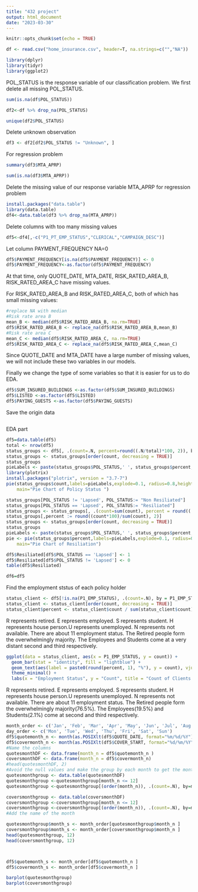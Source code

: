 ---
title: "432 project"
output: html_document
date: "2023-03-30"
---

```{r setup, include=FALSE}
knitr::opts_chunk$set(echo = TRUE)
```

```{r}
df <- read.csv("home_insurance.csv", header=T, na.strings=c("","NA"))
```

```{r}
library(dplyr)
library(tidyr)
library(ggplot2)
```

POL_STATUS is the response variable of our classification problem. We first delete all missing POL_STATUS.

```{r}
sum(is.na(df$POL_STATUS))
```
```{r}
df2<-df %>% drop_na(POL_STATUS)
```


```{r}
unique(df2$POL_STATUS)
```
Delete unknown observation
```{r}
df3 <- df2[df2$POL_STATUS != "Unknown", ]
```

For regression problem
```{r}
summary(df3$MTA_APRP)
```
```{r}
sum(is.na(df3$MTA_APRP))
```

Delete the missing value of our response variable MTA_APRP for regression problem
```{r}
install.packages("data.table")
library(data.table)
df4<-data.table(df3 %>% drop_na(MTA_APRP))
```


Delete columns with too many missing values
```{r}
df5<-df4[,-c("P1_PT_EMP_STATUS","CLERICAL","CAMPAIGN_DESC")]
```

Let column PAYMENT_FREQUENCY NA=0
```{r}
df5$PAYMENT_FREQUENCY[is.na(df5$PAYMENT_FREQUENCY)] <- 0
df5$PAYMENT_FREQUENCY<-as.factor(df5$PAYMENT_FREQUENCY)
```

At that time, only QUOTE_DATE, MTA_DATE, RISK_RATED_AREA_B, RISK_RATED_AREA_C have missing values.

For RISK_RATED_AREA_B and RISK_RATED_AREA_C, both of which has small missing values:
```{r}
#replace NA with median
#Risk rate area B
mean_B <- median(df5$RISK_RATED_AREA_B, na.rm=TRUE)
df5$RISK_RATED_AREA_B <- replace_na(df5$RISK_RATED_AREA_B,mean_B)
#Risk rate area C
mean_C <- median(df5$RISK_RATED_AREA_C, na.rm=TRUE)
df5$RISK_RATED_AREA_C <- replace_na(df5$RISK_RATED_AREA_C,mean_C)
```

Since QUOTE_DATE and  MTA_DATE have a large number of missing values, we will not include these two variables in our models.

Finally we change the type of some variables so that it is easier for us to do EDA.
```{r}
df5$SUM_INSURED_BUILDINGS <-as.factor(df5$SUM_INSURED_BUILDINGS)
df5$LISTED <-as.factor(df5$LISTED)
df5$PAYING_GUESTS <-as.factor(df5$PAYING_GUESTS)
```

Save the origin data
```{r}

```


EDA part

```{r}
df5=data.table(df5)
total <- nrow(df5)
status_groups <- df5[, .(count=.N, percent=round((.N/total)*100, 2)), by = POL_STATUS]
status_groups <- status_groups[order(count, decreasing = TRUE)]
status_groups
pieLabels <- paste(status_groups$POL_STATUS,' ', status_groups$percent, '%')
library(plotrix)
install.packages("plotrix", version = "3.7-7")
pie(status_groups$count,labels=pieLabels,explode=0.1, radius=0.8,height=0.1, col=rainbow(length(status_groups$POL_STATUS)),
  	main="Pie Chart of Policy Status ")
```



```{r}
status_groups[POL_STATUS != 'Lapsed', POL_STATUS:= "Non Resiliated"]
status_groups[POL_STATUS == 'Lapsed', POL_STATUS:= "Resiliated"]
status_groups <- status_groups[, .(count=sum(count), percent = round((.N*100)/sum(count), 2)), by = POL_STATUS]
status_groups[,percent := round((count*100)/sum(count), 2)]
status_groups <- status_groups[order(count, decreasing = TRUE)]
status_groups
pieLabels <- paste(status_groups$POL_STATUS,' ', status_groups$percent, '%')
pie <- pie(status_groups$percent,labels=pieLabels,explode=0.1, radius=0.8,height=0.1, col=rainbow(length(status_groups$POL_STATUS)),
  	main="Pie Chart of Resiliation")
```

```{r}
df5$Resiliated[df5$POL_STATUS == 'Lapsed'] <- 1
df5$Resiliated[df5$POL_STATUS != 'Lapsed'] <- 0
table(df5$Resiliated)
```
```{r}
df6=df5
```


Find the employment ststus of each policy holder
```{r}
status_client <- df5[!is.na(P1_EMP_STATUS), .(count=.N), by = P1_EMP_STATUS]
status_client <- status_client[order(count, decreasing = TRUE)]
status_client$percent <- status_client$count / sum(status_client$count) * 100
```

R represents retired. E represents employed. S represents student. H represents house person.U represents unemployed. N represents not available.
There are about 11 employment status. The Retired people form the overwhelmingly majority. The Employees and Students come at a very distant second and third respectively.
```{r}
ggplot(data = status_client, aes(x = P1_EMP_STATUS, y = count)) +
  geom_bar(stat = "identity", fill = "lightblue") +
  geom_text(aes(label = paste0(round(percent, 1), "%"), y = count), vjust = -0.5) +
  theme_minimal() +
  labs(x = "Employment Status", y = "Count", title = "Count of Clients by Employment Status")
```
R represents retired. E represents employed. S represents student. H represents house person.U represents unemployed. N represents not available.
There are about 11 employment status. The Retired people form the overwhelmingly majority(76.5%). The Employees(19.5%) and Students(2.1%) come at second and third respectively.

```{r}
month_order <- c('Jan', 'Feb', 'Mar', 'Apr', 'May', 'Jun', 'Jul', 'Aug', 'Sep', 'Oct', 'Nov', 'Dec')
day_order <- c('Mon', 'Tue', 'Wed', 'Thu', 'Fri', 'Sat', 'Sun')
df5$quotemonth_n <- month(as.POSIXlt(df5$QUOTE_DATE, format="%m/%d/%Y"))
df5$covermonth_n <- month(as.POSIXlt(df5$COVER_START, format="%d/%m/%Y"))
#Name the columns
quotesmonthDF <- data.frame(month_n = df5$quotemonth_n )
coversmonthDF <- data.frame(month_n = df5$covermonth_n)
#head(quotesmonthDF, 2)
#Avoid the null values and make the group by each month to get the monthly total
quotesmonthgroup <- data.table(quotesmonthDF)
quotesmonthgroup <-quotesmonthgroup[month_n <= 12]
quotesmonthgroup <-quotesmonthgroup[(order(month_n)), .(count=.N), by=month_n]

coversmonthgroup <- data.table(coversmonthDF)
coversmonthgroup <-coversmonthgroup[month_n <= 12]
coversmonthgroup <-coversmonthgroup[(order(month_n)), .(count=.N), by=month_n]
#Add the name of the month

quotesmonthgroup$month_s <- month_order[quotesmonthgroup$month_n ]
coversmonthgroup$month_s <- month_order[coversmonthgroup$month_n ]
head(quotesmonthgroup, 12)
head(coversmonthgroup, 12)



df5$quotemonth_s <- month_order[df5$quotemonth_n ]
df5$covermonth_s <- month_order[df5$covermonth_n ]

barplot(quotesmonthgroup)
barplot(coversmonthgroup)
```






